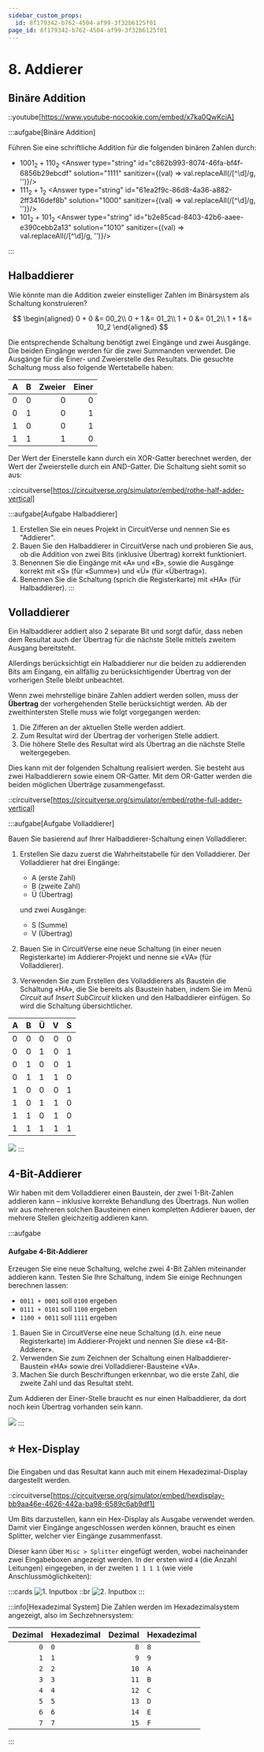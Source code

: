 ```yaml
---
sidebar_custom_props:
  id: 8f179342-b762-4504-af99-3f32b6125f01
page_id: 8f179342-b762-4504-af99-3f32b6125f01
---
```


# 8. Addierer

## Binäre Addition

::youtube[https://www.youtube-nocookie.com/embed/x7ka0QwKciA]

:::aufgabe[Binäre Addition]
<Answer type="state" id="627b8aae-b77f-4e6e-8951-00c0b397f3b9" />

Führen Sie eine schriftliche Addition für die folgenden binären Zahlen durch:

- $1001_2 + 110_2$
  <Answer type="string" id="c862b993-8074-46fa-bf4f-6856b29ebcdf" solution="1111" sanitizer={(val) => val.replaceAll(/[^\d]/g, '')}/>
- $111_2 + 1_2$
  <Answer type="string" id="61ea2f9c-86d8-4a36-a882-2ff3416def8b" solution="1000" sanitizer={(val) => val.replaceAll(/[^\d]/g, '')}/>
- $101_2 + 101_2$
  <Answer type="string" id="b2e85cad-8403-42b6-aaee-e390cebb2a13" solution="1010" sanitizer={(val) => val.replaceAll(/[^\d]/g, '')}/>

:::

## Halbaddierer

Wie könnte man die Addition zweier einstelliger Zahlen im Binärsystem als Schaltung konstruieren?

$$
\begin{aligned}
0 + 0 &= 00_2\\
0 + 1 &= 01_2\\
1 + 0 &= 01_2\\
1 + 1 &= 10_2
\end{aligned}
$$

Die entsprechende Schaltung benötigt zwei Eingänge und zwei Ausgänge. Die beiden Eingänge werden für die zwei Summanden verwendet. Die Ausgänge für die Einer- und Zweierstelle des Resultats. Die gesuchte Schaltung muss also folgende Wertetabelle haben:

<div className="slim-table">

| A    | B    | Zweier | Einer |
| :--- | :--- | -----: | ----: |
| 0    | 0    |      0 |     0 |
| 0    | 1    |      0 |     1 |
| 1    | 0    |      0 |     1 |
| 1    | 1    |      1 |     0 |

</div>

Der Wert der Einerstelle kann durch ein XOR-Gatter berechnet werden, der Wert der Zweierstelle durch ein AND-Gatter. Die Schaltung sieht somit so aus:

::circuitverse[https://circuitverse.org/simulator/embed/rothe-half-adder-vertical]

:::aufgabe[Aufgabe Halbaddierer]
<Answer type="state" id="c75944fb-cc94-4a78-8d91-dbeead45e9dd" />

1. Erstellen Sie ein neues Projekt in CircuitVerse und nennen Sie es "Addierer".
2. Bauen Sie den Halbaddierer in CircuitVerse nach und probieren Sie aus, ob die Addition von zwei Bits (inklusive Übertrag) korrekt funktioniert.
3. Benennen Sie die Eingänge mit «A» und «B», sowie die Ausgänge korrekt mit «S» (für «Summe») und «Ü» (für «Übertrag»).
4. Benennen Sie die Schaltung (sprich die Registerkarte) mit «HA» (für Halbaddierer).
:::

## Volladdierer

Ein Halbaddierer addiert also 2 separate Bit und sorgt dafür, dass neben dem Resultat auch der Übertrag für die nächste Stelle mittels zweitem Ausgang bereitsteht.

Allerdings berücksichtigt ein Halbaddierer nur die beiden zu addierenden Bits am Eingang, ein allfällig zu berücksichtigender Übertrag von der vorherigen Stelle bleibt unbeachtet.

Wenn zwei mehrstellige binäre Zahlen addiert werden sollen, muss der **Übertrag** der vorhergehenden Stelle berücksichtigt werden. Ab der zweithintersten Stelle muss wie folgt vorgegangen werden:

1. Die Zifferen an der aktuellen Stelle werden addiert.
2. Zum Resultat wird der Übertrag der vorherigen Stelle addiert.
3. Die höhere Stelle des Resultat wird als Übertrag an die nächste Stelle weitergegeben.

Dies kann mit der folgenden Schaltung realisiert werden. Sie besteht aus zwei Halbaddierern sowie einem OR-Gatter. Mit dem OR-Gatter werden die beiden möglichen Überträge zusammengefasst.

::circuitverse[https://circuitverse.org/simulator/embed/rothe-full-adder-vertical]

:::aufgabe[Aufgabe Volladdierer]
<Answer type="state" id="9a0423f2-4aea-4361-99c5-c4b1009dee9d" />

Bauen Sie basierend auf Ihrer Halbaddierer-Schaltung einen Volladdierer:

1. Erstellen Sie dazu zuerst die Wahrheitstabelle für den Volladdierer. Der Volladdierer hat drei Eingänge:
    - A (erste Zahl)
    - B (zweite Zahl)
    - Ü (Übertrag)

    und zwei Ausgänge:

    - S (Summe)
    - V (Übertrag)

2. Bauen Sie in CircuitVerse eine neue Schaltung (in einer neuen Registerkarte) im Addierer-Projekt und nenne sie «VA» (für Volladdierer).
3. Verwenden Sie zum Erstellen des Volladdierers als Baustein die Schaltung «HA», die Sie bereits als Baustein haben, indem Sie im Menü _Circuit_ auf _Insert SubCircuit_ klicken und den Halbaddierer einfügen. So wird die Schaltung übersichtlicher.

<Solution id="e46e1f4f-3032-4c10-94c5-3bd0db8df748">

<div className="slim-table">

| A    | B    | Ü    |    V |    S |
| :--- | :--- | :--- | ---: | ---: |
| 0    | 0    | 0    |    0 |    0 |
| 0    | 0    | 1    |    0 |    1 |
| 0    | 1    | 0    |    0 |    1 |
| 0    | 1    | 1    |    1 |    0 |
| 1    | 0    | 0    |    0 |    1 |
| 1    | 0    | 1    |    1 |    0 |
| 1    | 1    | 0    |    1 |    0 |
| 1    | 1    | 1    |    1 |    1 |

</div>

![](images/09-cv-va.png)
</Solution>
:::

## 4-Bit-Addierer
Wir haben mit dem Volladdierer einen Baustein, der zwei 1-Bit-Zahlen addieren kann – inklusive korrekte Behandlung des Übertrags. Nun wollen wir aus mehreren solchen Bausteinen einen kompletten Addierer bauen, der mehrere Stellen gleichzeitig addieren kann.

:::aufgabe
<Answer type="state" id="a23144ba-e117-4c89-890f-680aebf0c533" />

#### Aufgabe 4-Bit-Addierer

Erzeugen Sie eine neue Schaltung, welche zwei 4-Bit Zahlen miteinander addieren kann. Testen Sie Ihre Schaltung, indem Sie einige Rechnungen berechnen lassen:

- `0011 + 0001` soll `0100` ergeben
- `0111 + 0101` soll `1100` ergeben
- `1100 + 0011` soll `1111` ergeben

1. Bauen Sie in CircuitVerse eine neue Schaltung (d.h. eine neue Registerkarte) im Addierer-Projekt und nennen Sie diese «4-Bit-Addierer».
2. Verwenden Sie zum Zeichnen der Schaltung einen Halbaddierer-Baustein «HA» sowie drei Volladdierer-Bausteine «VA».
3. Machen Sie durch Beschriftungen erkennbar, wo die erste Zahl, die zweite Zahl und das Resultat steht. 

<Hint>

Zum Addieren der Einer-Stelle braucht es nur einen Halbaddierer, da dort noch kein Übertrag vorhanden sein kann.
</Hint>

<Solution id="e46e1f4f-3032-4c10-94c5-3bd0db8df748">

![](images/09-cv-4-bit-adder.png)
</Solution>
:::

## ⭐️ Hex-Display

Die Eingaben und das Resultat kann auch mit einem Hexadezimal-Display dargestellt werden.

::circuitverse[https://circuitverse.org/simulator/embed/hexdisplay-bb9aa46e-4626-442a-ba98-6589c6ab9df1]

Um Bits darzustellen, kann ein Hex-Display als Ausgabe verwendet werden. Damit vier Eingänge angeschlossen werden können, braucht es einen Splitter, welcher vier Eingänge zusammenfasst.

Dieser kann über `Misc > Splitter` eingefügt werden, wobei nacheinander zwei Eingabeboxen angezeigt werden. In der ersten wird `4` (die Anzahl Leitungen) eingegeben, in der zweiten `1 1 1 1` (wie viele Anschlussmöglichkeiten):

:::cards
![1. Inputbox](images/02-hex-display-q1.png)
::br
![2. Inputbox](images/02-hex-display-q2.png)
:::

:::info[Hexadezimal System]
Die Zahlen werden im Hexadezimalsystem angezeigt, also im Sechzehnersystem:

<div className="slim-table">

| Dezimal | Hexadezimal | Dezimal | Hexadezimal |
| ------: | :---------- | ------: | :---------- |
|     `0` | `0`         |     `8` | `8`         |
|     `1` | `1`         |     `9` | `9`         |
|     `2` | `2`         |    `10` | `A`         |
|     `3` | `3`         |    `11` | `B`         |
|     `4` | `4`         |    `12` | `C`         |
|     `5` | `5`         |    `13` | `D`         |
|     `6` | `6`         |    `14` | `E`         |
|     `7` | `7`         |    `15` | `F`         |

</div>

:::
